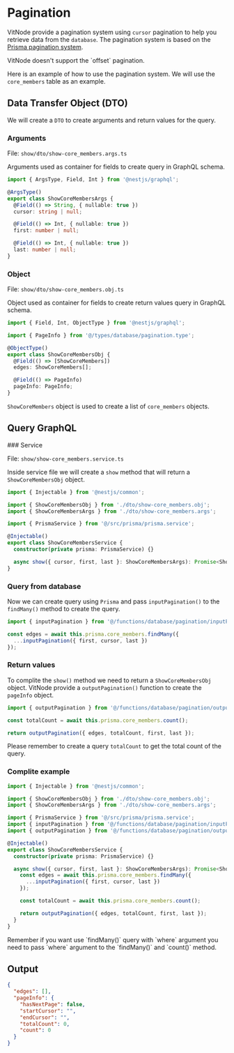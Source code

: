 # Pagination

VitNode provide a pagination system using `cursor` pagination to help you retrieve data from the `database`. The pagination system is based on the [Prisma pagination system](https://www.prisma.io/docs/concepts/components/prisma-client/pagination).


<Callout type="warning" emoji="⚠️">
  VitNode doesn't support the `offset` pagination.
</Callout>

Here is an example of how to use the pagination system. We will use the `core_members` table as an example.

## Data Transfer Object (DTO)

We will create a `DTO` to create arguments and return values for the query.


<Steps>

### Arguments

File: `show/dto/show-core_members.args.ts`

Arguments used as container for fields to create query in GraphQL schema.

```ts
import { ArgsType, Field, Int } from '@nestjs/graphql';

@ArgsType()
export class ShowCoreMembersArgs {
  @Field(() => String, { nullable: true })
  cursor: string | null;

  @Field(() => Int, { nullable: true })
  first: number | null;

  @Field(() => Int, { nullable: true })
  last: number | null;
}
```

### Object

File: `show/dto/show-core_members.obj.ts`

Object used as container for fields to create return values query in GraphQL schema.

```ts
import { Field, Int, ObjectType } from '@nestjs/graphql';

import { PageInfo } from '@/types/database/pagination.type';

@ObjectType()
export class ShowCoreMembersObj {
  @Field(() => [ShowCoreMembers])
  edges: ShowCoreMembers[];

  @Field(() => PageInfo)
  pageInfo: PageInfo;
}
```

`ShowCoreMembers` object is used to create a list of `core_members` objects.

</Steps>

## Query GraphQL

<Steps>
### Service

File: `show/show-core_members.service.ts`

Inside service file we will create a `show` method that will return a `ShowCoreMembersObj` object.

```ts
import { Injectable } from '@nestjs/common';

import { ShowCoreMembersObj } from './dto/show-core_members.obj';
import { ShowCoreMembersArgs } from './dto/show-core_members.args';

import { PrismaService } from '@/src/prisma/prisma.service';

@Injectable()
export class ShowCoreMembersService {
  constructor(private prisma: PrismaService) {}

  async show({ cursor, first, last }: ShowCoreMembersArgs): Promise<ShowCoreMembersObj> {}
}
```

### Query from database

Now we can create query using `Prisma` and pass `inputPagination()` to the `findMany()` method to create the query.

```ts
import { inputPagination } from '@/functions/database/pagination/inputPagination';

const edges = await this.prisma.core_members.findMany({
  ...inputPagination({ first, cursor, last })
});
```

### Return values

To complite the `show()` method we need to return a `ShowCoreMembersObj` object. VitNode provide a `outputPagination()` function to create the `pageInfo` object.

```ts
import { outputPagination } from '@/functions/database/pagination/outputPagination';

const totalCount = await this.prisma.core_members.count();

return outputPagination({ edges, totalCount, first, last });
```

Please remember to create a query `totalCount` to get the total count of the query.

### Complite example

```ts
import { Injectable } from '@nestjs/common';

import { ShowCoreMembersObj } from './dto/show-core_members.obj';
import { ShowCoreMembersArgs } from './dto/show-core_members.args';

import { PrismaService } from '@/src/prisma/prisma.service';
import { inputPagination } from '@/functions/database/pagination/inputPagination';
import { outputPagination } from '@/functions/database/pagination/outputPagination';

@Injectable()
export class ShowCoreMembersService {
  constructor(private prisma: PrismaService) {}

  async show({ cursor, first, last }: ShowCoreMembersArgs): Promise<ShowCoreMembersObj> {
    const edges = await this.prisma.core_members.findMany({
      ...inputPagination({ first, cursor, last })
    });

    const totalCount = await this.prisma.core_members.count();

    return outputPagination({ edges, totalCount, first, last });
  }
}
```

</Steps>

<Callout type="info" emoji="ℹ️">
  Remember if you want use `findMany()` query with `where` argument you need to pass `where`
  argument to the `findMany()` and `count()` method.
</Callout>

## Output

```JSON
{
  "edges": [],
  "pageInfo": {
    "hasNextPage": false,
    "startCursor": "",
    "endCursor": "",
    "totalCount": 0,
    "count": 0
  }
}
```
